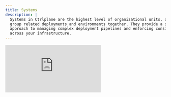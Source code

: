 ```yaml
---
title: Systems
description: |
  Systems in Ctrlplane are the highest level of organizational units, designed to
  group related deployments and environments together. They provide a structured
  approach to managing complex deployment pipelines and enforcing consistency
  across your infrastructure.
---
```


<iframe
  className="w-full aspect-video"
  src="https://www.youtube.com/embed/Ezn9EFeH7Es"
  frameborder="0"
  allowfullscreen
/>

## Key Features of Systems

- **Deployment Organization:** Systems contain information about all associated
  deployments, allowing for centralized management.
- **Environment Standardization:** All deployments within a system share the
  same set of environments, ensuring consistency across the deployment pipeline.
- **Scalability:** Systems can accommodate as many deployments and environments
  as needed, supporting growth and complexity in your infrastructure.
- **Deployment Cycle Alignment:** Commonly used to group applications with
  similar deployment cycles, facilitating coordinated releases.
- **Access Control:** Systems provide a natural boundary for implementing
  role-based access control (RBAC) policies.

## System Structure

1. **Deployments:** Each system can contain multiple deployments, representing
   different applications or services.
2. **Environments:** Systems define a set of environments (e.g., Development,
   QA, Staging, Production) that are shared across all associated deployments.
3. **Policies:** System-level policies can be applied to govern deployment
   processes across all included deployments and environments.
4. **Configurations:** Shared configurations can be defined at the system level
   and inherited by deployments.

## Benefits of Using Systems

- **Consistency:** Enforce uniform environments and deployment processes across
  related projects.
- **Simplified Management:** Centralize configuration and policy management at
  the system level.
- **Efficient Onboarding:** Quickly set up new deployments with pre-configured
  environments and policies.
- **Coordinated Releases:** Facilitate synchronized deployments for applications
  with interdependencies.
- **Improved Visibility:** Gain a holistic view of related deployments and their
  statuses.
- **Streamlined Governance:** Apply security and compliance policies
  consistently across all deployments within a system.

## Best Practices

1. **Logical Grouping:** Create systems based on application domains, teams, or
   deployment cycles.
2. **Standardized Environments:** Define a consistent set of environments that
   make sense for your development and release processes.
3. **Policy Enforcement:** Implement system-wide policies to ensure compliance
   and security across all deployments.
4. **Regular Review:** Periodically assess and update system configurations to
   align with evolving organizational needs.

## Example Use Case

A typical use of systems might involve grouping all microservices for a
particular product:

- **System:** "E-commerce Platform"

  - **Environments:** Dev, QA, Staging, Production

  - **Deployments:**

    - User Authentication Service
    - Product Catalog Service
    - Order Processing Service
    - Payment Gateway Service

  - **Shared Configurations:**

    - Database connection strings
    - API gateway settings

  - **System-wide Policies:**

    - Automated rollback on failed deployments
    - Required approvals for production deployments

By organizing these services under one system, you ensure they all progress
through the same environments and adhere to consistent deployment policies,
facilitating a coordinated release process for the entire e-commerce platform.

## FAQ

<AccordionGroup>
  <Accordion title='How should I organize my deployments into systems?'>
Focus on these two crucial aspects:

1. **Deployment Resources:** Ensure that all deployments within a system share
   identical deployment resources. This is crucial because deployment pipelines
   are structured to perform deployments on a uniform set of resources within
   the system.
2. **Environments:** Ensure that all deployments within a system operate within
   the same environments and adhere to the same environment policies.

Although this method may seem prescriptive, it provides a strong framework for
managing deployments. It encourages the separation of software from
infrastructure, leading to enhanced maintainability and fostering improved
system ownership.

  </Accordion>
</AccordionGroup>
